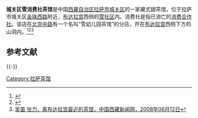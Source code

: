 '''城关区雪消费社茶馆'''是中国[[西藏自治区|西藏自治区]][[拉萨市|拉萨市]][[城关区_(拉萨市)|城关区]]的一家藏式甜茶馆，位于拉萨市城关区[[金珠西路|金珠西路]]附近，[[布达拉宫|布达拉宫]]西侧的[[雪社区|雪社区]]内。消费社是指已消亡的[[消费合作社|消费合作社]]。该店在[[北京中路|北京中路]]有一个名叫“雪幼儿园茶馆”的分店，开在[[布达拉宫|布达拉宫]]西侧下方的山洞内。<ref>{{Cite web |url=http://www.51gotibet.com/info/show.asp?id=218 |title=革命茶馆的前世今生，西藏旅游网，2010-9-13 |accessdate=2011-08-03 |archive-date=2011-11-25 |archive-url=https://web.archive.org/web/20111125105125/http://www.51gotibet.com/info/show.asp?id=218 |dead-url=no }}</ref><ref>{{Cite web |url=http://www.chinatibetnews.com/lvyou/2010-05/11/content_693054_3.htm |title=品味美食感受拉萨餐饮文化——甜茶篇，中国西藏新闻网，2010年05月11日 |accessdate=2011年8月3日 |archive-date=2013年6月17日 |archive-url=https://web.archive.org/web/20130617142612/http://www.chinatibetnews.com/lvyou/2010-05/11/content_693054_3.htm |dead-url=no }}</ref><ref>[http://www.chinatibetnews.com/canyin/2008-06/12/content_90765.htm 吴笛 张力，离布达拉宫最近的茶馆，中国西藏新闻网，2008年06月12日]{{dead link|date=2017年12月 |bot=InternetArchiveBot |fix-attempted=yes }}</ref>

==参考文献==
{{Reflist}}

{{-}}
{{拉萨地标}}

[[Category:拉萨茶馆|Category:拉萨茶馆]]